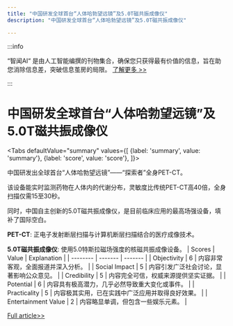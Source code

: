 ```yaml
---
title: "中国研发全球首台“人体哈勃望远镜”及5.0T磁共振成像仪"
description: "中国研发全球首台“人体哈勃望远镜”及5.0T磁共振成像仪"

---
```



:::info

“智闻AI“ 是由人工智能编撰的刊物集合，确保您只获得最有价值的信息，旨在助您消除信息差，突破信息茧房的局限。  [了解更多 >>](/)

:::

# 中国研发全球首台“人体哈勃望远镜”及5.0T磁共振成像仪


<Tabs
	defaultValue="summary"
	values={[
	{label: 'summary', value: 'summary'},
	{label: 'score', value: 'score'},
]}>
<TabItem value="summary">


中国研发出全球首台“人体哈勃望远镜”——“探索者”全身PET-CT。

该设备能实时监测药物在人体内的代谢分布，灵敏度比传统PET-CT高40倍，全身扫描仅需15至30秒。

同时，中国自主创新的5.0T磁共振成像仪，是目前临床应用的最高场强设备，填补了国际空白。

**PET-CT**: 正电子发射断层扫描与计算机断层扫描结合的医疗成像技术。

**5.0T磁共振成像仪**: 使用5.0特斯拉磁场强度的核磁共振成像设备。
</TabItem>
<TabItem value="score">
	| Scores     | Value   | Explanation |
	| -------- | ------- | ------- |
	| Objectivity  | 6    | 内容非常客观，全面报道并深入分析。    |
	| Social Impact | 5     | 内容引发广泛社会讨论，显著影响公众意见。    |
	| Credibility    | 5    | 内容完全可信，权威来源提供坚实证据。    |
	| Potential    | 6    | 内容具有极高潜力，几乎必然导致重大变化或事件。    |
	| Practicality    | 5    | 内容极其实用，已在实践中广泛应用并取得良好效果。    |
	| Entertainment Value    | 2    | 内容略显单调，但包含一些娱乐元素。    |
</TabItem>
</Tabs>

[Full article>>](https://readhub.cn/topic/8cv8v2nYVBy)
